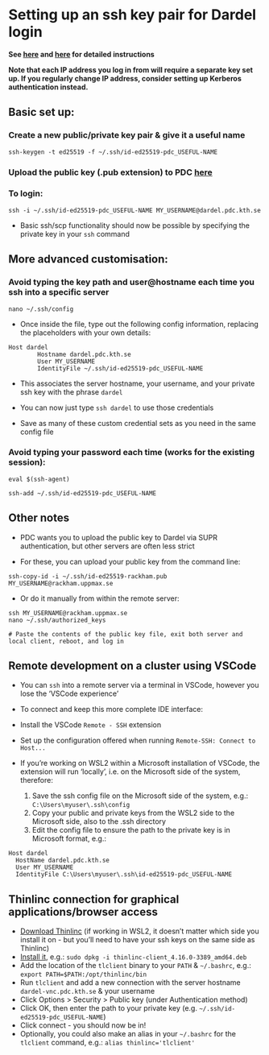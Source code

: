 # Setting up an ssh key pair for Dardel login

**See [here](https://www.pdc.kth.se/support/documents/login/ssh_keys.html) and [here](https://www.pdc.kth.se/support/documents/login/ssh_login.html) for detailed instructions**

**Note that each IP address you log in from will require a separate key set up. If you regularly change IP address, consider setting up Kerberos authentication instead.**

## Basic set up:

### Create a new public/private key pair & give it a useful name

`ssh-keygen -t ed25519 -f ~/.ssh/id-ed25519-pdc_USEFUL-NAME`

### Upload the **public** key (.pub extension) to PDC [here](https://loginportal.pdc.kth.se)

### To login:

`ssh -i ~/.ssh/id-ed25519-pdc_USEFUL-NAME MY_USERNAME@dardel.pdc.kth.se`

- Basic ssh/scp functionality should now be possible by specifying the private key in your `ssh` command

## More advanced customisation:

### Avoid typing the key path and user@hostname each time you ssh into a specific server

`nano ~/.ssh/config`

-   Once inside the file, type out the following config information, replacing the placeholders with your own details:

```         
Host dardel
        Hostname dardel.pdc.kth.se
        User MY_USERNAME
        IdentityFile ~/.ssh/id-ed25519-pdc_USEFUL-NAME
```

-   This associates the server hostname, your username, and your private ssh key with the phrase `dardel`

-   You can now just type `ssh dardel` to use those credentials

-   Save as many of these custom credential sets as you need in the same config file

### Avoid typing your password each time (works for the existing session):

`eval $(ssh-agent)`

`ssh-add ~/.ssh/id-ed25519-pdc_USEFUL-NAME`

## Other notes

-   PDC wants you to upload the public key to Dardel via SUPR authentication, but other servers are often less strict

-   For these, you can upload your public key from the command line:

`ssh-copy-id -i ~/.ssh/id-ed25519-rackham.pub MY_USERNAME@rackham.uppmax.se`

-   Or do it manually from within the remote server:

```         
ssh MY_USERNAME@rackham.uppmax.se
nano ~/.ssh/authorized_keys

# Paste the contents of the public key file, exit both server and local client, reboot, and log in
```

## Remote development on a cluster using VSCode

- You can `ssh` into a remote server via a terminal in VSCode, however you lose the 'VSCode experience'

- To connect and keep this more complete IDE interface:

- Install the VSCode `Remote - SSH` extension

- Set up the configuration offered when running `Remote-SSH: Connect to Host...`

- If you're working on WSL2 within a Microsoft installation of VSCode, the extension will run 'locally', i.e. on the Microsoft side of the system, therefore:

	1. Save the ssh config file on the Microsoft side of the system, e.g.: `C:\Users\myuser\.ssh\config`
	1. Copy your public and private keys from the WSL2 side to the Microsoft side, also to the .ssh directory
	1. Edit the config file to ensure the path to the private key is in Microsoft format, e.g.:

```
Host dardel
  HostName dardel.pdc.kth.se
  User MY_USERNAME
  IdentityFile C:\Users\myuser\.ssh\id-ed25519-pdc_USEFUL-NAME
```

## Thinlinc connection for graphical applications/browser access

- [Download Thinlinc](https://www.cendio.com/thinlinc/download) (if working in WSL2, it doesn't matter which side you install it on - but you'll need to have your ssh keys on the same side as Thinlinc)
- [Install it](https://www.cendio.com/resources/docs/tag-devel/html/client_linux.html), e.g.: `sudo dpkg -i thinlinc-client_4.16.0-3389_amd64.deb`
- Add the location of the `tlclient` binary to your `PATH` & `~/.bashrc`, e.g.: `export PATH=$PATH:/opt/thinlinc/bin`
- Run `tlclient` and add a new connection with the server hostname `dardel-vnc.pdc.kth.se` & your username
- Click Options > Security > Public key (under Authentication method)
- Click OK, then enter the path to your private key (e.g. `~/.ssh/id-ed25519-pdc_USEFUL-NAME`)
- Click connect - you should now be in!
- Optionally, you could also make an alias in your `~/.bashrc` for the `tlclient` command, e.g.: `alias thinlinc='tlclient'`
